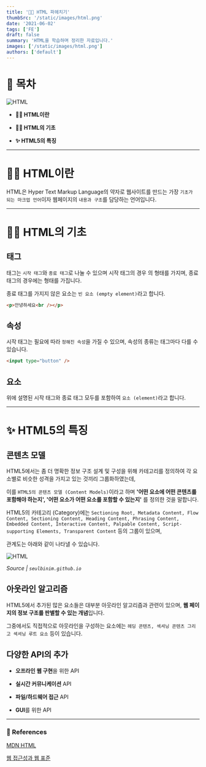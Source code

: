```yaml
---
title: '👷🏻 HTML 파헤치기'
thumbSrc: '/static/images/html.png'
date: '2021-06-02'
tags: ['FE']
draft: false
summary: 'HTML을 학습하며 정리한 자료입니다.'
images: ['/static/images/html.png']
authors: ['default']
---
```


# 📌 목차

![HTML](/static/images/html.png)

- **💁🏻 HTML이란**

- **👷🏻 HTML의 기초**

- **✨ HTML5의 특징**

---

# 💁🏻 HTML이란

HTML은 Hyper Text Markup Language의 약자로 웹사이트를 만드는 가장 `기초가 되는 마크업 언어`이자 웹페이지의 `내용과 구조`를 담당하는 언어입니다.

---

# 👷🏻 HTML의 기초

## 태그

태그는 `시작 태그`와 `종료 태그`로 나눌 수 있으며 시작 태그의 경우 <tag>의 형태를 가지며, 종료 태그의 경우에는 </tag> 형태를 가집니다.

종료 태그를 가지지 않은 요소는 `빈 요소 (empty element)`라고 합니다.

```html
<p>안녕하세요<br /></p>
```

## 속성

시작 태그는 필요에 따라 `정해진 속성`을 가질 수 있으며, 속성의 종류는 태그마다 다를 수 있습니다.

```html
<input type="button" />
```

## 요소

위에 설명된 시작 태그와 종료 태그 모두를 포함하여 `요소 (element)`라고 합니다.

---

# ✨ HTML5의 특징

## 콘텐츠 모델

HTML5에서는 좀 더 명확한 정보 구조 설계 및 구성을 위해 카테고리를 정의하여 각 요소별로 비슷한 성격을 가지고 있는 것끼리 그룹화하였는데,

이를 `HTML5의 콘텐츠 모델 (Content Models)`이라고 하며 **'어떤 요소에 어떤 콘텐츠를 포함해야 하는지', '어떤 요소가 어떤 요소를 포함할 수 있는지'** 를 정의한 것을 말합니다.

HTML5의 카테고리 (Category)에는 `Sectioning Root, Metadata Content, Flow Content, Sectioning Content, Heading Content, Phrasing Content, Embedded Content, Interactive Content, Palpable Content, Script-supporting Elements, Transparent Content` 등의 그룹이 있으며,

관계도는 아래와 같이 나타낼 수 있습니다.

![HTML](/static/images/html1.png)

_Source | `seulbinim.github.io`_

## 아웃라인 알고리즘

HTML5에서 추가된 많은 요소들은 대부분 아웃라인 알고리즘과 관련이 있으며, **웹 페이지의 정보 구조를 판별할 수 있는 개념**입니다.

그중에서도 직접적으로 아웃라인을 구성하는 요소에는 `헤딩 콘텐츠, 섹셔닝 콘텐츠 그리고 섹셔닝 루트 요소` 등이 있습니다.

## 다양한 API의 추가

- **오프라인 웹 구현**을 위한 API

- **실시간 커뮤니케이션** API

- **파일/하드웨어 접근** API

- **GUI**를 위한 API

---

### 🔗 References

[MDN HTML](https://developer.mozilla.org/ko/docs/Web/HTML)

[웹 접근성과 웹 표준](https://seulbinim.github.io/WSA/html-basic.html#html-%EB%A7%88%ED%81%AC%EC%97%85%EC%9D%98-%EA%B8%B0%EC%B4%88)
